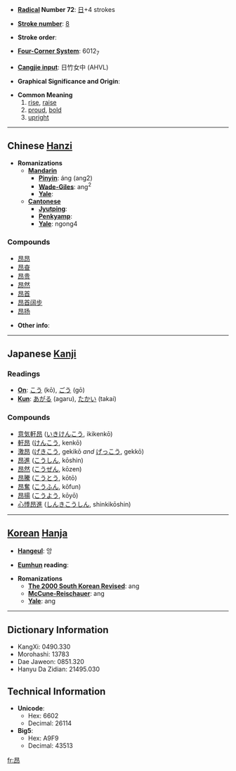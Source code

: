 * '''[[Wiktionary:Chinese radical index| Radical]] Number 72''': [[Wiktionary:Chinese radical index 日|日]]+4 strokes

* '''[[Wiktionary:Chinese total strokes index|Stroke number]]''': [[Wiktionary:Chinese total strokes index 8|8]]

* '''Stroke order''': 

* '''[[Wiktionary:Chinese four corner index|Four-Corner System]]''': 6012<sub>7</sub>

* '''[[Wiktionary:Chinese Cangjie index|Cangjie input]]''': 日竹女中 (AHVL)

* '''Graphical Significance and Origin''': 

* '''Common Meaning'''
*# [[rise]], [[raise]]
*# [[proud]], [[bold]]
*# [[upright]]


----

== Chinese [[Hanzi]] ==

* '''Romanizations'''
** '''[[Mandarin]]'''
*** '''[[Pinyin]]''': áng (ang2)
*** '''[[Wade-Giles]]''': ang<sup>2</sup>
*** '''[[Yale]]''': 
** '''[[Cantonese]]'''
*** '''[[Jyutping]]''':
*** '''[[Penkyamp]]''': 
*** '''[[Yale]]''': ngong4

===Compounds===
*[[昂昂]]
*[[昂奋]]
*[[昂贵]]
*[[昂然]]
*[[昂首]]
*[[昂首阔步]]
*[[昂扬]]

* '''Other info''': 

----

== Japanese [[Kanji]] ==

===Readings===
* '''[[On]]''': [[こう]] (kō), [[ごう]] (gō)
* '''[[Kun]]''': [[あがる]] (agaru), [[たかい]] (takai)

===Compounds===
*[[意気軒昂]] ([[いきけんこう]], ikikenkō)
*[[軒昂]] ([[けんこう]], kenkō)
*[[激昂]] ([[げきこう]], gekikō ''and'' [[げっこう]], gekkō)
*[[昂進]] ([[こうしん]], kōshin)
*[[昂然]] ([[こうぜん]], kōzen)
*[[昂騰]] ([[こうとう]], kōtō)
*[[昂奮]] ([[こうふん]], kōfun)
*[[昂揚]] ([[こうよう]], kōyō)
*[[心悸昂進]] ([[しんきこうしん]], shinkikōshin)

----

== [[Korean]] [[Hanja]] ==

* '''[[Hangeul]]''': 앙

* '''[[Eumhun]] reading''': 

* '''Romanizations'''
** '''[[The 2000 South Korean Revised Romanization|The 2000 South Korean Revised]]''': ang
** '''[[McCune-Reischauer]]''': ang
** '''[[Yale]]''': ang

----

== Dictionary Information ==

* KangXi: 0490.330
* Morohashi: 13783
* Dae Jaweon: 0851.320
* Hanyu Da Zidian: 21495.030

== Technical Information ==

* '''Unicode''':
** Hex: 6602
** Decimal: 26114
* '''Big5''':
** Hex: A9F9
** Decimal: 43513

[[fr:昂]]